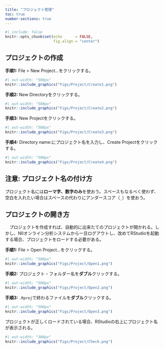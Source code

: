 ```yaml
---
title: "プロジェクト管理"
toc: true
number-sections: true
---
```


```r
#| include: false
knitr::opts_chunk$set(echo      = FALSE,
                      fig.align = "center")
```

## プロジェクトの作成

**手順1:** File > New Project...をクリックする。

```r
#| out-width: "500px"
knitr::include_graphics("Figs/Project/Create1.png")
```

**手順2:** New Directoryをクリックする。

```r
#| out-width: "500px"
knitr::include_graphics("Figs/Project/Create2.png")
```

**手順3:** New Projectをクリックする。

```r
#| out-width: "500px"
knitr::include_graphics("Figs/Project/Create3.png")
```

**手順4:** Directory name:にプロジェクト名を入力し、Create Projectをクリックする。

```r
#| out-width: "500px"
knitr::include_graphics("Figs/Project/Create4.png")
```

:::{.callout-important}
## 注意: プロジェクト名の付け方

プロジェクト名には**ローマ字、数字のみ**を使おう。スペースもなるべく使わず、空白を入れたい場合はスペースの代わりにアンダースコア（`_`）を使おう。
:::

## プロジェクトの開き方

　プロジェクトを作成すれば、自動的に出来たてのプロジェクトが開かれる。しかし、NIIオンライン分析システムから一旦ログアウトし、改めてRStudioを起動する場合、プロジェクトをロードする必要がある。

**手順1:** File > Open Project...をクリックする。

```r
#| out-width: "500px"
knitr::include_graphics("Figs/Project/Open1.png")
```

**手順2:** プロジェクト・フォルダー名を**ダブル**クリックする。

```r
#| out-width: "500px"
knitr::include_graphics("Figs/Project/Open2.png")
```

**手順3:** `.Rproj`で終わるファイルを**ダブル**クリックする。

```r
#| out-width: "500px"
knitr::include_graphics("Figs/Project/Open3.png")
```

プロジェクトが正しくロードされている場合、RStudioの右上にプロジェクト名が表示される。

```r
#| out-width: "300px"
knitr::include_graphics("Figs/Project/Check.png")
```